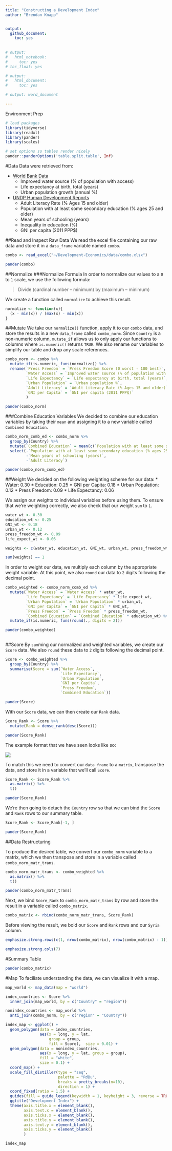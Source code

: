 ```yaml
---
title: "Constructing a Development Index"
author: "Brendan Knapp"


output:
  github_document:
    toc: yes
  
  
# output:
#   html_notebook:
#     toc: yes
# toc_float: yes

# output:
#   html_document:
#     toc: yes

# output: word_document

---
```


<!-- <style> -->
<!--     body .main-container { -->
<!--         max-width: 90%; -->
<!--     } -->
<!-- </style> -->

Environment Prep
```r
# load packages
library(tidyverse)
library(readxl)
library(pander)
library(scales)

```

```r
# set options so tables render nicely
pander::panderOptions('table.split.table', Inf)

```


#Data
Data were retrieved from:

* [World Bank Data](https://data.worldbank.org)
    + Improved water source (% of population with access)
    + Life expectancy at birth, total (years)
    + Urban population growth (annual %)
* [UNDP Human Development Reports](http://hdr.undp.org/en/data)
    + Adult Literacy Rate (% Ages 15 and older)
    + Population with at least some secondary education (% ages 25 and older)
    + Mean years of schooling (years)
    + Inequality in education (%)
    + GNI per capita (2011 PPP$)


##Read and Inspect Raw Data
We read the excel file containing our raw data and store it in a `data_frame` variable named `combo`.
```r
combo <- read_excel("~/Development-Economics/data/combo.xlsx")

pander(combo)

```




##Normalize
###Normalize Formula
In order to normalize our values to a `0` to `1` scale, we use the following formula:

>Divide (cardinal number – minimum) by (maximum – minimum)

We create a function called `normalize` to achieve this result.

```r
normalize <- function(x){
  (x - min(x)) / (max(x) - min(x))
}

```


##Mutate
We take our `normalize()` function, apply it to our `combo` data, and store the results in a new `data_frame` called `combo_norm`. Since `Country` is a non-numeric column, `mutate_if` allows us to only apply our functions to columns where `is.numeric()` returns `TRUE`. We also rename our variables to simplify our table and drop any scale references.
```r
combo_norm <- combo %>%
  mutate_if(is.numeric, funs(normalize)) %>%
  rename(`Press Freedom` = `Press Freedom Score (0 worst - 100 best)`,
         `Water Access` = `Improved water source (% of population with access)`,
         `Life Expectancy` = `Life expectancy at birth, total (years)`,
         `Urban Population` = `Urban population %`,
         `Adult Literacy` = `Adult Literacy Rate (% Ages 15 and older)`,
         `GNI per Capita` = `GNI per capita (2011 PPP$)`
         )

pander(combo_norm)

```

###Combine Education Variables
We decided to combine our education variables by taking their `mean` and assigning it to a new variable called `Combined Education`.
```r
combo_norm_comb_ed <- combo_norm %>%
  group_by(Country) %>%
  mutate(`Combined Education` = mean(c(`Population with at least some secondary education (% ages 25 and older)`, `Mean years of schooling (years)`, `Adult Literacy`))) %>%
  select(-`Population with at least some secondary education (% ages 25 and older)`,
         -`Mean years of schooling (years)`,
         -`Adult Literacy`)

pander(combo_norm_comb_ed)

```

##Weight
We decided on the following weighting scheme for our data:
* Water: 0.30
* Education: 0.25
* GNI per Capita: 0.18
* Urban Population: 0.12
* Press Freedom: 0.09
* Life Expectancy: 0.06

We assign our weights to individual variables before using them. To ensure that we're weighting correctly, we also check that our weight `sum` to `1`.
```r
water_wt <- 0.30
education_wt <- 0.25
GNI_wt <- 0.18
urban_wt <- 0.12
press_freedom_wt <- 0.09
life_expect_wt <- 0.06

weights <- c(water_wt, education_wt, GNI_wt, urban_wt, press_freedom_wt, life_expect_wt)

sum(weights) == 1

```

In order to weight our data, we multiply each column by the appropriate weight variable. At this point, we also `round` our data to `2` digits following the decimal point.
```r
combo_weighted <- combo_norm_comb_ed %>%
  mutate(`Water Access` = `Water Access` * water_wt,
         `Life Expectancy` = `Life Expectancy` * life_expect_wt,
         `Urban Population` = `Urban Population` * urban_wt,
         `GNI per Capita` = `GNI per Capita` * GNI_wt,
         `Press Freedom` = `Press Freedom` * press_freedom_wt,
         `Combined Education` = `Combined Education` * education_wt) %>%
  mutate_if(is.numeric, funs(round(., digits = 2)))

pander(combo_weighted)
  
```


##Score
By `sum`ming our normalized and weighted variables, we create our `Score` data. We also `round` these data to `2` digits following the decimal point.
```r
Score <- combo_weighted %>%
  group_by(Country) %>%
  summarise(Score = sum(`Water Access`,
                        `Life Expectancy`,
                        `Urban Population`,
                        `GNI per Capita`,
                        `Press Freedom`,
                        `Combined Education`))

pander(Score)

```

With our `Score` data, we can then create our `Rank` data.
```r
Score_Rank <- Score %>%
  mutate(Rank = dense_rank(desc(Score)))

pander(Score_Rank)

```

The example format that we have seen looks like so:

![](https://i.imgur.com/DGKubdQ.png)

To match this we need to convert our `data_frame` to a `matrix`, transpose the data, and store it in a variable that we'll call `Score`.

```r
Score_Rank <- Score_Rank %>%
  as.matrix() %>%
  t()

pander(Score_Rank)

```

We're then going to detach the `Country` row so that we can bind the `Score` and `Rank` rows to our summary table.
```r
Score_Rank <- Score_Rank[-1, ]

pander(Score_Rank)

```


##Data Restructuring

To produce the desired table, we convert our `combo_norm` variable to a matrix, which we then transpose and store in a variable called `combo_norm_matr_trans`.
```r
combo_norm_matr_trans <- combo_weighted %>%
  as.matrix() %>%
  t()

pander(combo_norm_matr_trans)

```

Next, we bind `Score_Rank` to `combo_norm_matr_trans` by row and store the result in a variable called `combo_matrix`.
```r
combo_matrix <- rbind(combo_norm_matr_trans, Score_Rank)

```

Before viewing the result, we bold our `Score` and `Rank` rows and our `Syria` column.
```r
emphasize.strong.rows(c(1, nrow(combo_matrix), nrow(combo_matrix) - 1))

emphasize.strong.cols(7)

```

#Summary Table
```r
pander(combo_matrix)

```
#Map
To faciliate understanding the data, we can visualize it with a map.
```r
map_world <- map_data(map = "world")

index_countries <- Score %>%
  inner_join(map_world, by = c("Country" = "region"))

nonindex_countries <- map_world %>%
  anti_join(combo_norm, by = c("region" = "Country"))

```

```r
index_map <- ggplot() +
  geom_polygon(data = index_countries,
               aes(x = long, y = lat,
                   group = group,
                   fill = Score),  size = 0.01) +
  geom_polygon(data = nonindex_countries,
               aes(x = long, y = lat, group = group),
               fill = "white",
               size = 0.1) +
  coord_map() +
  scale_fill_distiller(type = "seq",
                       palette = "RdBu",
                       breaks = pretty_breaks(n=10),
                       direction = 1) +
  coord_fixed(ratio = 1.5) +
  guides(fill = guide_legend(keywidth = 1, keyheight = 3, reverse = TRUE)) +
  ggtitle("Development Index") +
  theme(axis.title.x = element_blank(),
        axis.text.x = element_blank(),
        axis.ticks.x = element_blank(),
        axis.title.y = element_blank(),
        axis.text.y = element_blank(),
        axis.ticks.y = element_blank()
        )

```

```r
index_map

```

